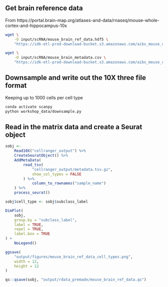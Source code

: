 ## Get brain reference data
From https://portal.brain-map.org/atlases-and-data/rnaseq/mouse-whole-cortex-and-hippocampus-10x
```bash
wget \
    -O input/scRNA/mouse_brain_ref_data.hdf5 \
    "https://idk-etl-prod-download-bucket.s3.amazonaws.com/aibs_mouse_ctx-hpf_10x/expression_matrix.hdf5"

wget \
    -O input/scRNA/mouse_brain_metadata.csv \
    "https://idk-etl-prod-download-bucket.s3.amazonaws.com/aibs_mouse_ctx-hpf_10x/metadata.csv"
```

## Downsample and write out the 10X three file format
Keeping up to 1000 cells per cell type
```bash
conda activate scanpy
python workshop_data/downsample.py
```

## Read in the matrix data and create a Seurat object
```r
sobj <-
    Read10X("cellranger_output") %>%
    CreateSeuratObject() %>%
    AddMetaData(
        read_tsv(
            "cellranger_output/metadata.tsv.gz",
            show_col_types = FALSE
        ) %>%
            column_to_rownames("sample_name")
    ) %>%
    process_seurat()

sobj$cell_type <- sobj$subclass_label

DimPlot(
    sobj,
    group.by = "subclass_label",
    label = TRUE,
    repel = TRUE,
    label.box = TRUE
) +
    NoLegend()

ggsave(
    "output/figures/mouse_brain_ref_data_cell_types.png",
    width = 12,
    height = 12
)

qs::qsave(sobj, "output/rdata_premade/mouse_brain_ref_data.qs")
```
